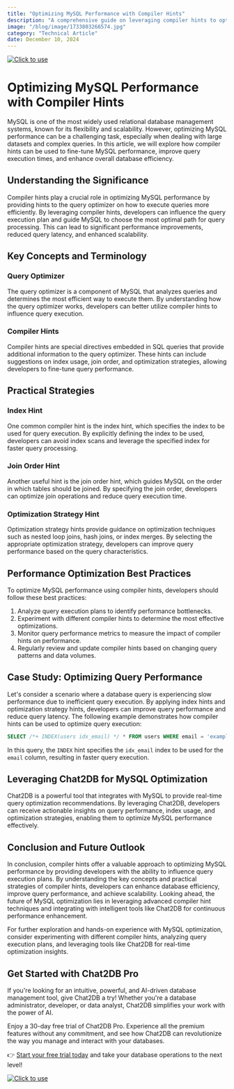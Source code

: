 ```yaml
---
title: "Optimizing MySQL Performance with Compiler Hints"
description: "A comprehensive guide on leveraging compiler hints to optimize MySQL performance for enhanced database efficiency."
image: "/blog/image/1733803266574.jpg"
category: "Technical Article"
date: December 10, 2024
---
```

[![Click to use](/image/blog/bg/chat2db1.png)](https://app.chat2db.ai/)
# Optimizing MySQL Performance with Compiler Hints


<Authors date="December 10, 2024">
  <Author name="Ethan Clarke" link="https://chat2db.ai" />
</Authors>

MySQL is one of the most widely used relational database management systems, known for its flexibility and scalability. However, optimizing MySQL performance can be a challenging task, especially when dealing with large datasets and complex queries. In this article, we will explore how compiler hints can be used to fine-tune MySQL performance, improve query execution times, and enhance overall database efficiency.

## Understanding the Significance

Compiler hints play a crucial role in optimizing MySQL performance by providing hints to the query optimizer on how to execute queries more efficiently. By leveraging compiler hints, developers can influence the query execution plan and guide MySQL to choose the most optimal path for query processing. This can lead to significant performance improvements, reduced query latency, and enhanced scalability.

## Key Concepts and Terminology

### Query Optimizer

The query optimizer is a component of MySQL that analyzes queries and determines the most efficient way to execute them. By understanding how the query optimizer works, developers can better utilize compiler hints to influence query execution.

### Compiler Hints

Compiler hints are special directives embedded in SQL queries that provide additional information to the query optimizer. These hints can include suggestions on index usage, join order, and optimization strategies, allowing developers to fine-tune query performance.

## Practical Strategies

### Index Hint

One common compiler hint is the index hint, which specifies the index to be used for query execution. By explicitly defining the index to be used, developers can avoid index scans and leverage the specified index for faster query processing.

### Join Order Hint

Another useful hint is the join order hint, which guides MySQL on the order in which tables should be joined. By specifying the join order, developers can optimize join operations and reduce query execution time.

### Optimization Strategy Hint

Optimization strategy hints provide guidance on optimization techniques such as nested loop joins, hash joins, or index merges. By selecting the appropriate optimization strategy, developers can improve query performance based on the query characteristics.

## Performance Optimization Best Practices

To optimize MySQL performance using compiler hints, developers should follow these best practices:

1. Analyze query execution plans to identify performance bottlenecks.
2. Experiment with different compiler hints to determine the most effective optimizations.
3. Monitor query performance metrics to measure the impact of compiler hints on performance.
4. Regularly review and update compiler hints based on changing query patterns and data volumes.

## Case Study: Optimizing Query Performance

Let's consider a scenario where a database query is experiencing slow performance due to inefficient query execution. By applying index hints and optimization strategy hints, developers can improve query performance and reduce query latency. The following example demonstrates how compiler hints can be used to optimize query execution:

```sql
SELECT /*+ INDEX(users idx_email) */ * FROM users WHERE email = 'example@email.com';
```

In this query, the `INDEX` hint specifies the `idx_email` index to be used for the `email` column, resulting in faster query execution.

## Leveraging Chat2DB for MySQL Optimization

Chat2DB is a powerful tool that integrates with MySQL to provide real-time query optimization recommendations. By leveraging Chat2DB, developers can receive actionable insights on query performance, index usage, and optimization strategies, enabling them to optimize MySQL performance effectively.

## Conclusion and Future Outlook

In conclusion, compiler hints offer a valuable approach to optimizing MySQL performance by providing developers with the ability to influence query execution plans. By understanding the key concepts and practical strategies of compiler hints, developers can enhance database efficiency, improve query performance, and achieve scalability. Looking ahead, the future of MySQL optimization lies in leveraging advanced compiler hint techniques and integrating with intelligent tools like Chat2DB for continuous performance enhancement.

For further exploration and hands-on experience with MySQL optimization, consider experimenting with different compiler hints, analyzing query execution plans, and leveraging tools like Chat2DB for real-time optimization insights.

## Get Started with Chat2DB Pro

If you're looking for an intuitive, powerful, and AI-driven database management tool, give Chat2DB a try! Whether you're a database administrator, developer, or data analyst, Chat2DB simplifies your work with the power of AI.

Enjoy a 30-day free trial of Chat2DB Pro. Experience all the premium features without any commitment, and see how Chat2DB can revolutionize the way you manage and interact with your databases.

👉 [Start your free trial today](https://app.chat2db.ai/) and take your database operations to the next level!

[![Click to use](/image/blog/bg/chat2db.jpg)](https://app.chat2db.ai/)
